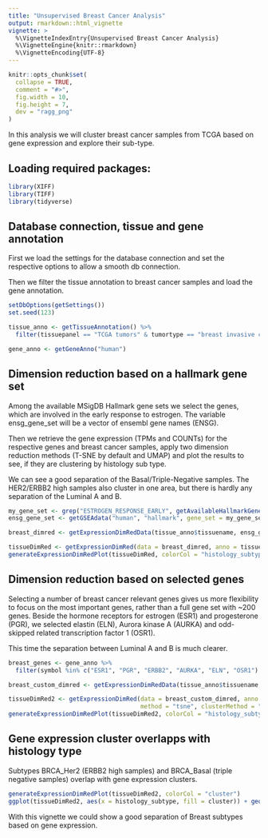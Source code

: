 ```yaml
---
title: "Unsupervised Breast Cancer Analysis"
output: rmarkdown::html_vignette
vignette: >
  %\VignetteIndexEntry{Unsupervised Breast Cancer Analysis}
  %\VignetteEngine{knitr::rmarkdown}
  %\VignetteEncoding{UTF-8}
---
```


```r
knitr::opts_chunk$set(
  collapse = TRUE,
  comment = "#>",
  fig.width = 10,
  fig.height = 7,
  dev = "ragg_png"
)
```

In this analysis we will cluster breast cancer samples from TCGA based 
on gene expression and explore their sub-type.

## Loading required packages:

```r
library(XIFF)
library(TIFF)
library(tidyverse)
```

## Database connection, tissue and gene annotation

First we load the settings for the database connection and
set the respective options to allow a smooth db connection.

Then we filter the tissue annotation to breast cancer samples
and load the gene annotation.

```r
setDbOptions(getSettings())
set.seed(123)

tissue_anno <- getTissueAnnotation() %>%
  filter(tissuepanel == "TCGA tumors" & tumortype == "breast invasive carcinoma")

gene_anno <- getGeneAnno("human")
```

## Dimension reduction based on a hallmark gene set

Among the available MSigDB Hallmark gene sets we select the genes, which
are involved in the early response to estrogen. 
The variable ensg_gene_set will be a vector of ensembl gene names (ENSG).

Then we retrieve the gene expression (TPMs and COUNTs) for the respective genes
and breast cancer samples, apply two dimension reduction methods (T-SNE by default
and UMAP) and plot the results to see, if they are clustering by histology sub type.

We can see a good separation of the Basal/Triple-Negative samples. The HER2/ERBB2 high 
samples also cluster in one area, but there is hardly any separation of the Luminal 
A and B.

```r
my_gene_set <- grep("ESTROGEN_RESPONSE_EARLY", getAvailableHallmarkGeneSets(), value = TRUE)
ensg_gene_set <- getGSEAdata("human", "hallmark", gene_set = my_gene_set)

breast_dimred <- getExpressionDimRedData(tissue_anno$tissuename, ensg_gene_set, p = TRUE)

tissueDimRed <- getExpressionDimRed(data = breast_dimred, anno = tissue_anno, method = "tsne")
generateExpressionDimRedPlot(tissueDimRed, colorCol = "histology_subtype")
```

## Dimension reduction based on selected genes

Selecting a number of breast cancer relevant genes gives us more flexibility to focus 
on the most important genes, rather than a full gene set with ~200 genes.
Beside the hormone receptors for estrogen (ESR1) and progesterone (PGR), we selected 
elastin (ELN), Aurora kinase A (AURKA) and odd-skipped related transcription 
factor 1 (OSR1).

This time the separation between Luminal A and B is much clearer.

```r
breast_genes <- gene_anno %>%
  filter(symbol %in% c("ESR1", "PGR", "ERBB2", "AURKA", "ELN", "OSR1") & grepl("ENSG", ensg))

breast_custom_dimred <- getExpressionDimRedData(tissue_anno$tissuename, breast_genes$ensg, p = TRUE)

tissueDimRed2 <- getExpressionDimRed(data = breast_custom_dimred, anno = tissue_anno, 
                                     method = "tsne", clusterMethod = "k-means k = 4")
generateExpressionDimRedPlot(tissueDimRed2, colorCol = "histology_subtype")
```

## Gene expression cluster overlapps with histology type

Subtypes BRCA_Her2 (ERBB2 high samples) and BRCA_Basal (triple negative samples) 
overlap with gene expression clusters.

```r
generateExpressionDimRedPlot(tissueDimRed2, colorCol = "cluster")
ggplot(tissueDimRed2, aes(x = histology_subtype, fill = cluster)) + geom_bar()
```

With this vignette we could show a good separation of Breast subtypes 
based on gene expression.